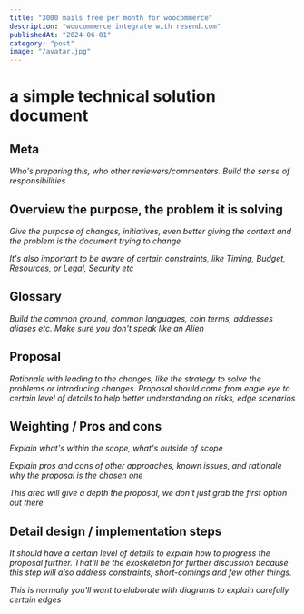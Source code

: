 ```yaml
---
title: "3000 mails free per month for woocommerce"
description: "woocommerce integrate with resend.com"
publishedAt: "2024-06-01"
category: "post"
image: "/avatar.jpg"
---
```

# **a simple technical solution document**

## **Meta**

*Who's preparing this, who other reviewers/commenters. Build the sense of responsibilities*

## **Overview the purpose, the problem it is solving**

*Give the purpose of changes, initiatives, even better giving the context and the problem is the document trying to change*

*It's also important to be aware of certain constraints, like Timing, Budget, Resources, or Legal, Security etc*

## **Glossary**

*Build the common ground, common languages, coin terms, addresses aliases etc. Make sure you don't speak like an Alien*

## **Proposal**

*Rationale with leading to the changes, like the strategy to solve the problems or introducing changes. Proposal should come from eagle eye to certain level of details to help better understanding on risks, edge scenarios*

## **Weighting / Pros and cons**

*Explain what's within the scope, what's outside of scope*

*Explain pros and cons of other approaches, known issues, and rationale why the proposal is the chosen one*

*This area will give a depth the proposal, we don't just grab the first option out there*

## **Detail design / implementation steps**

*It should have a certain level of details to explain how to progress the proposal further. That'll be the exoskeleton for further discussion because this step will also address constraints, short-comings and few other things.*

*This is normally you'll want to elaborate with diagrams to explain carefully certain edges*
